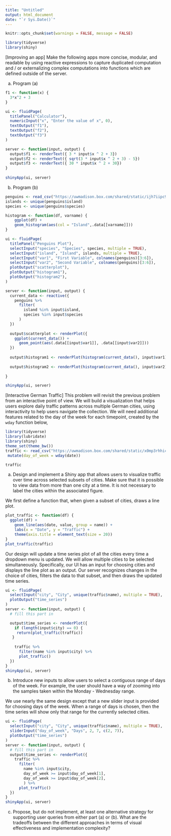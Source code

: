 ---
title: "Untitled"
output: html_document
date: "`r Sys.Date()`"
---

```{r, echo = FALSE}
knitr::opts_chunk$set(warnings = FALSE, message = FALSE)
```

```{r}
library(tidyverse)
library(shiny)
```

[Improving an app] Make the following apps more concise, modular, and
readable by using reactive expressions to capture duplicated computation and /
or externalizing complex computations into functions which are defined outside
of the server.

a. Program (a)

```{r, eval = FALSE}

f1 <- function(x) {
  3*x^2 + 3
}

ui <- fluidPage(
  titlePanel("Calculator"),
  numericInput("x", "Enter the value of x", 0),
  textOutput("f1"),
  textOutput("f2"),
  textOutput("f3")
)

server <- function(input, output) {
  output$f1 <- renderText({ 3 * input$x ^ 2 + 3})
  output$f2 <- renderText({ sqrt(3 * input$x ^ 2 + 3) - 5})
  output$f3 <- renderText({ 30 * input$x ^ 2 + 30})
}
    
shinyApp(ui, server)
```

b. Program (b)
    
```{r, eval = FALSE}
penguins <- read_csv("https://uwmadison.box.com/shared/static/ijh7iipc9ect1jf0z8qa2n3j7dgem1gh.csv")
islands <- unique(penguins$island)
species <- unique(penguins$species)

histogram <- function(df, varname) {
    ggplot(df) +
    geom_histogram(aes(col = "Island",.data[[varname]]))
}

ui <- fluidPage(
  titlePanel("Penguins Plot"),
  selectInput("species", "Species", species, multiple = TRUE),
  selectInput("island", "Island", islands, multiple = TRUE),
  selectInput("var1", "First Variable", colnames(penguins)[3:6]),
  selectInput("var2", "Second Variable", colnames(penguins)[3:6]),
  plotOutput("scatterplot"),
  plotOutput("histogram1"),
  plotOutput("histogram2"),
)

server <- function(input, output) {
  current_data <- reactive({
    penguins %>%
      filter(
        island %in% input$island,
        species %in% input$species
      )
  })
  
  output$scatterplot <- renderPlot({
    ggplot(current_data()) +
      geom_point(aes(.data[[input$var1]], .data[[input$var2]]))
  })
  
  output$histogram1 <- renderPlot(histogram(current_data(), input$var1))
  
  output$histogram2 <- renderPlot(histogram(current_data(), input$var2))
  
}

shinyApp(ui, server)
```


[Interactive German Traffic] This problem will revisit the previous problem
from an interactive point of view. We will build a visualization that helps
users explore daily traffic patterns across multiple German cities, using
interactivity to help users navigate the collection. We will need additional
features related to the day of the week for each timepoint, created by the
`wday` function below,

```{r}
library(tidyverse)
library(lubridate)
library(shiny)
theme_set(theme_bw())
traffic <- read_csv("https://uwmadison.box.com/shared/static/x0mp3rhhic78vufsxtgrwencchmghbdf.csv") %>%
 mutate(day_of_week = wday(date))
```
```{r}
traffic
```

a. Design and implement a Shiny app that allows users to visualize traffic
over time across selected subsets of cities. Make sure that it is possible
to view data from more than one city at a time. It is not necessary to label
the cities within the associated figure.

We first define a function that, when given a subset of cities, draws a line
plot.

```{r, eval = FALSE}
plot_traffic <- function(df) {
  ggplot(df) +
    geom_line(aes(date, value, group = name)) +
    labs(x = "Date", y = "Traffic") +
    theme(axis.title = element_text(size = 20))
}
plot_traffic(traffic)
```

Our design will update a time series plot of all the cities every time a
dropdown menu is updated. We will allow multiple cities to be selected
simultaneously. Specifically, our UI has an input for choosing cities and
displays the line plot as an output. Our server recognizes changes in the
choice of cities, filters the data to that subset, and then draws the updated
time series.
    
```{r, eval = FALSE}
ui <- fluidPage(
  selectInput("city", "City", unique(traffic$name), multiple = TRUE),
  plotOutput("time_series")
)
server <- function(input, output) {
  # fill this part in

  output$time_series <- renderPlot({
    if (length(input$city) == 0) {
     return(plot_traffic(traffic))
   }
    
    traffic %>%
      filter(name %in% input$city) %>%
      plot_traffic()
  })
}
shinyApp(ui, server)
```


b. Introduce new inputs to allow users to select a contiguous range of days
of the week. For example, the user should have a way of zooming into the
samples taken within the Monday - Wednesday range.

We use nearly the same design except that a new slider input is provided for
choosing days of the week. When a range of days is chosen, then the time
series will show only that range for the currently selected cities.

```{r, eval = FALSE}
ui <- fluidPage(
  selectInput("city", "City", unique(traffic$name), multiple = TRUE),
  sliderInput("day_of_week", "Days", 2, 7, c(2, 7)),
  plotOutput("time_series")
)
server <- function(input, output) {
  # fill this part in
  output$time_series <- renderPlot({
    traffic %>%
      filter(
        name %in% input$city,
        day_of_week >= input$day_of_week[1],
        day_of_week >= input$day_of_week[2],
        ) %>%
      plot_traffic()
  })
}
shinyApp(ui, server)
```

c. Propose, but do not implement, at least one alternative strategy for
supporting user queries from either part (a) or (b). What are the tradeoffs
between the different approaches in terms of visual effectiveness and
implementation complexity?